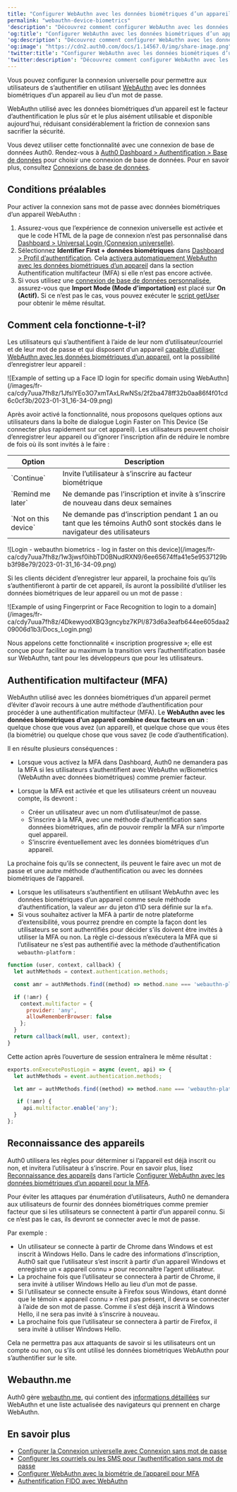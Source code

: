 ```yaml
---
title: "Configurer WebAuthn avec les données biométriques d’un appareil pour une authentification sans mot de passe"
permalink: "webauthn-device-biometrics"
'description': "Découvrez comment configurer WebAuthn avec les données biométriques d’un appareil pour l’authentification sans mot de passe."
'og:title': "Configurer WebAuthn avec les données biométriques d’un appareil pour une authentification sans mot de passe"
'og:description': "Découvrez comment configurer WebAuthn avec les données biométriques d’un appareil pour l’authentification sans mot de passe."
'og:image': "https://cdn2.auth0.com/docs/1.14567.0/img/share-image.png"
'twitter:title': "Configurer WebAuthn avec les données biométriques d’un appareil pour une authentification sans mot de passe"
'twitter:description': "Découvrez comment configurer WebAuthn avec les données biométriques d’un appareil pour l’authentification sans mot de passe."
---
```


Vous pouvez configurer la connexion universelle pour permettre aux utilisateurs de s’authentifier en utilisant [WebAuthn](/docs/fr-ca/secure/multi-factor-authentication/fido-authentication-with-webauthn) avec les données biométriques d’un appareil au lieu d’un mot de passe.

WebAuthn utilisé avec les données biométriques d’un appareil est le facteur d’authentification le plus sûr et le plus aisément utilisable et disponible aujourd’hui, réduisant considérablement la friction de connexion sans sacrifier la sécurité.

<Warning>

Vous devez utiliser cette fonctionnalité avec une connexion de base de données Auth0. Rendez-vous à [Auth0 Dashboard > Authentification > Base de données](https://manage.auth0.com/#/connections/database) pour choisir une connexion de base de données. Pour en savoir plus, consultez [Connexions de base de données](/docs/fr-ca/authenticate/database-connections).

</Warning>

## Conditions préalables

Pour activer la connexion sans mot de passe avec données biométriques d’un appareil WebAuthn :

1. Assurez-vous que l’expérience de connexion universelle est activée et que le code HTML de la page de connexion n’est pas personnalisé dans [Dashboard > Universal Login (Connexion universelle)](https://manage.auth0.com/#/login_settings).
2. Sélectionnez **Identifier First + données biométriques** dans [Dashboard > Profil d’authentification](https://manage.auth0.com/#/authentication-profiles). Cela [activera automatiquement WebAuthn avec les données biométriques d’un appareil](/docs/fr-ca/secure/multi-factor-authentication/fido-authentication-with-webauthn/configure-webauthn-device-biometrics-for-mfa) dans la section Authentification multifacteur (MFA) si elle n’est pas encore activée.
3. Si vous utilisez une [connexion de base de données personnalisée](/docs/fr-ca/authenticate/database-connections/custom-db), assurez-vous que **Import Mode (Mode d’importation)** est placé sur **On (Actif).** Si ce n’est pas le cas, vous pouvez exécuter le [script getUser](/docs/fr-ca/authenticate/database-connections/custom-db/templates/get-user) pour obtenir le même résultat.

## Comment cela fonctionne-t-il?

Les utilisateurs qui s’authentifient à l’aide de leur nom d’utilisateur/courriel et de leur mot de passe et qui disposent d’un appareil [capable d’utiliser WebAuthn avec les données biométriques d’un appareil](https://webauthn.me/browser-support), ont la possibilité d’enregistrer leur appareil :

<Frame>![Example of setting up a Face ID login for specific domain using WebAuthn](/images/fr-ca/cdy7uua7fh8z/1JfsIYEo3O7xmTAxLRwNSs/2f2ba478ff32b0aa86f4f01cd6c0cf3b/2023-01-31_16-34-09.png)</Frame>

Après avoir activé la fonctionnalité, nous proposons quelques options aux utilisateurs dans la boîte de dialogue Login Faster on This Device (Se connecter plus rapidement sur cet appareil). Les utilisateurs peuvent choisir d’enregistrer leur appareil ou d’ignorer l’inscription afin de réduire le nombre de fois où ils sont invités à le faire :

<table class="table"><thead>
<tr>
<th>Option</th>
<th>Description</th>
</tr>
</thead>
<tbody>
<tr>
<td>`Continue`</td>
<td>Invite l’utilisateur à s’inscrire au facteur biométrique</td>
</tr>
<tr>
<td>`Remind me later`</td>
<td>Ne demande pas l’inscription et invite à s’inscrire de nouveau dans deux semaines</td>
</tr>
<tr>
<td>`Not on this device`</td>
<td>Ne demande pas d’inscription pendant 1 an ou tant que les témoins Auth0 sont stockés dans le navigateur des utilisateurs</td>
</tr>
</tbody>
</table>

<Frame>![Login - webauthn biometrics - log in faster on this device](/images/fr-ca/cdy7uua7fh8z/1w3jwsf0ihbTD0BNudRXN9/6ee65674ffa41e5e9537129bb3f98e79/2023-01-31_16-34-09.png)</Frame>

Si les clients décident d’enregistrer leur appareil, la prochaine fois qu’ils s’authentifieront à partir de cet appareil, ils auront la possibilité d’utiliser les données biométriques de leur appareil ou un mot de passe :

<Frame>![Example of using Fingerprint or Face Recognition to login to a domain](/images/fr-ca/cdy7uua7fh8z/4DkewyodXBQ3gncybz7KPI/873d6a3eafb644ee605daa209006d1b3/Docs_Login.png)</Frame>

Nous appelons cette fonctionnalité « inscription progressive »; elle est conçue pour faciliter au maximum la transition vers l’authentification basée sur WebAuthn, tant pour les développeurs que pour les utilisateurs.

## Authentification multifacteur (MFA)

WebAuthn utilisé avec les données biométriques d’un appareil permet d’éviter d’avoir recours à une autre méthode d’authentification pour procéder à une authentification multifacteur (<Tooltip href="/docs/fr-ca/glossary?term=multifactor-authentication" tip="Authentification multifacteur (MFA)
Processus d’authentification de l’utilisateur qui utilise un facteur en plus du nom d’utilisateur et du mot de passe, tel qu’un code par SMS." cta="Voir le glossaire">MFA</Tooltip>). Le **WebAuthn avec les données biométriques d’un appareil combine deux facteurs en un** : quelque chose que vous avez (un appareil), et quelque chose que vous êtes (la biométrie) ou quelque chose que vous savez (le code d’authentification).

Il en résulte plusieurs conséquences :

* Lorsque vous activez la MFA dans Dashboard, Auth0 ne demandera pas la MFA si les utilisateurs s’authentifient avec WebAuthn w/Biometrics (WebAuthn avec données biométriques) comme premier facteur.
* Lorsque la MFA est activée et que les utilisateurs créent un nouveau compte, ils devront :

  + Créer un utilisateur avec un nom d’utilisateur/mot de passe.
  + S’inscrire à la MFA, avec une méthode d’authentification sans données biométriques, afin de pouvoir remplir la MFA sur n’importe quel appareil.
  + S’inscrire éventuellement avec les données biométriques d’un appareil.

La prochaine fois qu’ils se connectent, ils peuvent le faire avec un mot de passe et une autre méthode d’authentification ou avec les données biométriques de l’appareil.

* Lorsque les utilisateurs s’authentifient en utilisant WebAuthn avec les données biométriques d’un appareil comme seule méthode d’authentification, la valeur `amr` du jeton d’ID sera définie sur la `mfa`.
* Si vous souhaitez activer la MFA à partir de notre plateforme d’extensibilité, vous pourrez prendre en compte la façon dont les utilisateurs se sont authentifiés pour décider s’ils doivent être invités à utiliser la MFA ou non. La règle ci-dessous n’exécutera la MFA que si l’utilisateur ne s’est pas authentifié avec la méthode d’authentification `webauthn-platform` :

```javascript lines
function (user, context, callback) {
  let authMethods = context.authentication.methods;

  const amr = authMethods.find((method) => method.name === 'webauthn-platform');

  if (!amr) {
    context.multifactor = {
      provider: 'any',
      allowRememberBrowser: false
    };
  }
  return callback(null, user, context);
}
```

Cette action après l’ouverture de session entraînera le même résultat :

```javascript lines
exports.onExecutePostLogin = async (event, api) => {
  let authMethods = event.authentication.methods;

  let amr = authMethods.find((method) => method.name === 'webauthn-platform');

   if (!amr) {
     api.multifactor.enable('any');
  }
};
```

## Reconnaissance des appareils

Auth0 utilisera les règles pour déterminer si l’appareil est déjà inscrit ou non, et invitera l’utilisateur à s’inscrire. Pour en savoir plus, lisez [Reconnaissance des appareils](/docs/fr-ca/secure/multi-factor-authentication/fido-authentication-with-webauthn/configure-webauthn-device-biometrics-for-mfa#device-recognition) dans l’article [Configurer WebAuthn avec les données biométriques d’un appareil pour la MFA](/docs/fr-ca/secure/multi-factor-authentication/fido-authentication-with-webauthn/configure-webauthn-device-biometrics-for-mfa).

Pour éviter les attaques par énumération d’utilisateurs, Auth0 ne demandera aux utilisateurs de fournir des données biométriques comme premier facteur que si les utilisateurs se connectent à partir d’un appareil connu. Si ce n’est pas le cas, ils devront se connecter avec le mot de passe.

Par exemple :

* Un utilisateur se connecte à partir de Chrome dans Windows et est inscrit à Windows Hello. Dans le cadre des informations d’inscription, Auth0 sait que l’utilisateur s’est inscrit à partir d’un appareil Windows et enregistre un « appareil connu » pour reconnaître l’agent utilisateur.
* La prochaine fois que l’utilisateur se connectera à partir de Chrome, il sera invité à utiliser Windows Hello au lieu d’un mot de passe.
* Si l’utilisateur se connecte ensuite à Firefox sous Windows, étant donné que le témoin « appareil connu » n’est pas présent, il devra se connecter à l’aide de son mot de passe. Comme il s’est déjà inscrit à Windows Hello, il ne sera pas invité à s’inscrire à nouveau.
* La prochaine fois que l’utilisateur se connectera à partir de Firefox, il sera invité à utiliser Windows Hello.

Cela ne permettra pas aux attaquants de savoir si les utilisateurs ont un compte ou non, ou s’ils ont utilisé les données biométriques WebAuthn pour s’authentifier sur le site.

## Webauthn.me

Auth0 gère [webauthn.me](https://a0.to/webauthme-auth0-docs), qui contient des [informations détaillées](https://webauthn.me/introduction) sur WebAuthn et une liste actualisée des navigateurs qui prennent en charge WebAuthn.

## En savoir plus

* [Configurer la Connexion universelle avec Connexion sans mot de passe](/docs/fr-ca/authenticate/login/auth0-universal-login/passwordless-login)
* [Configurer les courriels ou les SMS pour l’authentification sans mot de passe](/docs/fr-ca/authenticate/login/auth0-universal-login/passwordless-login/email-or-sms)
* [Configurer WebAuthn avec la biométrie de l’appareil pour MFA](/docs/fr-ca/secure/multi-factor-authentication/fido-authentication-with-webauthn/configure-webauthn-device-biometrics-for-mfa)
* [Authentification FIDO avec WebAuthn](/docs/fr-ca/secure/multi-factor-authentication/fido-authentication-with-webauthn)